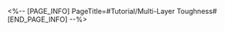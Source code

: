 <%-- [PAGE_INFO]
PageTitle=#Tutorial/Multi-Layer Toughness#
[END_PAGE_INFO] --%>
{{Tutorial
|sort      = 222002
|title     = Multi-Layer Toughness
|subtitle  = 
|type      = Battle
|about     = 
|image1    = Tutorial Multi-Layer Toughness 1.png{{subst:void|<!--$UPLOAD:<<SpriteOutput/TutorialPic/TutorialPage_222002.png>-<Tutorial Multi-Layer Toughness 1.png>-<Tutorial Files>>-->}}
|text1     = Enemies with multiple layers of Toughness will suffer an instance of Break DMG each time a layer of Toughness is reduced. When the last layer is reduced to 0, the Weakness Break effect will trigger.
}}